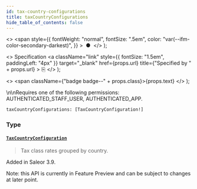 ```yaml
---
id: tax-country-configurations
title: taxCountryConfigurations
hide_table_of_contents: false
---
```


  <>
    <span
      style={{
        fontWeight: "normal",
        fontSize: ".5em",
        color: "var(--ifm-color-secondary-darkest)",
      }}
    >
      &nbsp;●&nbsp;
    </span>
  </>
);

  <>
    Specification
    <a
      className="link"
      style={{ fontSize: "1.5em", paddingLeft: "4px" }}
      target="\_blank"
      href={props.url}
      title={"Specified by " + props.url}
    >
      ⎘
    </a>
  </>
);

  <>
    <span className={"badge badge--" + props.class}>{props.text}</span>
  </>
);

\n\nRequires one of the following permissions: AUTHENTICATED_STAFF_USER, AUTHENTICATED_APP.

```graphql
taxCountryConfigurations: [TaxCountryConfiguration!]
```

### Type

#### [`TaxCountryConfiguration`](../../../api-reference/taxes/objects/tax-country-configuration) <Badge class="secondary" text="object"/> <Badge class="secondary" text="taxes"/>

> Tax class rates grouped by country.

Added in Saleor 3.9.

Note: this API is currently in Feature Preview and can be subject to changes at later point.

>
